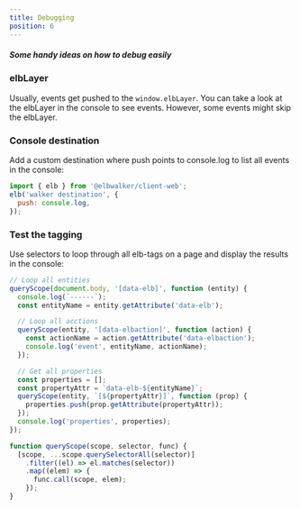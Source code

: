 ```yaml
---
title: Debugging
position: 6
---
```


##### Some handy ideas on how to debug easily

### elbLayer

Usually, events get pushed to the `window.elbLayer`. You can take a look at the
elbLayer in the console to see events. However, some events might skip the
elbLayer.

### Console destination

Add a custom destination where push points to console.log to list all events in
the console:

```js
import { elb } from '@elbwalker/client-web';
elb('walker destination', {
  push: console.log,
});
```

### Test the tagging

Use selectors to loop through all elb-tags on a page and display the results in
the console:

```js
// Loop all entities
queryScope(document.body, '[data-elb]', function (entity) {
  console.log(`------`);
  const entityName = entity.getAttribute('data-elb');

  // Loop all acctions
  queryScope(entity, '[data-elbaction]', function (action) {
    const actionName = action.getAttribute('data-elbaction');
    console.log('event', entityName, actionName);
  });

  // Get all properties
  const properties = [];
  const propertyAttr = `data-elb-${entityName}`;
  queryScope(entity, `[${propertyAttr}]`, function (prop) {
    properties.push(prop.getAttribute(propertyAttr));
  });
  console.log('properties', properties);
});

function queryScope(scope, selector, func) {
  [scope, ...scope.querySelectorAll(selector)]
    .filter((el) => el.matches(selector))
    .map((elem) => {
      func.call(scope, elem);
    });
}
```
